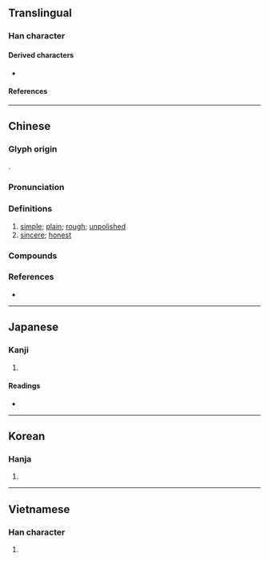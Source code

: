 {{also|朴}}
{{character info}}
==Translingual==

===Han character===
{{Han char|rn=75|rad=木|as=12|sn=16|four=42934|canj=DTCO|ids=⿰木菐}}

====Derived characters====
* {{l|mul|[[𡃾]], [[𤒊]]}}

====References====
{{Han ref|kx=0551.280|dkj=15495|dj=0940.030|hdz=21291.040|uh=6A38}}

----

==Chinese==
{{zh-forms|s=朴}}
{{zh-wp|en:Pu (Daoism)}}

===Glyph origin===
{{Han etym}}
{{Han compound|木|菐|c1=s|c2=p|t1=wood|ls=psc}}.

===Pronunciation===
{{zh-pron
|m=樸
|c=buk6,pok3
|h=
|mn=phoh/phok
|mn_note=phoh - vernacular, phok - literary
|w=
|mc=y
|oc=y
|ma=
|cat=a
}}

===Definitions===
{{zh-hanzi}}

# [[simple]]; [[plain]]; [[rough]]; [[unpolished]]
# [[sincere]]; [[honest]]

===Compounds===
{{zh-der|儉樸|反樸|古樸|淳樸|樸學|斲琱為樸|樸鈍|樸質無華|樸陋|渾樸|樸父|樸重|敦樸|樸實無華|拙樸|樸實|樸魯|抱素懷樸|樸訥誠篤|樸厚|樸野|渾樸自然|棫樸|樸拙|樸素無華|斫雕為樸|樸鄙|樸素|樸實頭|樸訥|樸直|樸質|樸樕|斲雕為樸|樸馬|抱樸|還淳返樸|郁樸|純樸|簡樸|還淳反樸|誠樸|質樸}}

===References===
* {{R:nan:thcwdq}}

----

==Japanese==

===Kanji===
{{ja-kanji|grade=|rs=木12}}

# {{rfdef|ja|sort=木12}}

====Readings====
* {{ja-readings
|goon=ほく, ぼく
|kanon=はく, ほく
|kanyoon=ぼく
|kun=きじ,あらき,すなお
|nanori=しらき
}}

----

==Korean==

===Hanja===
{{ko-hanja|hangeul=[[복]], [[박]]|eumhun=|rv=bok, bak|mr=pok, pak|y=pok, pak}}

# {{rfdef|ko|sort=木12}}

----

==Vietnamese==

===Han character===
{{vi-readings|reading=phác, bốc|rs=木12}}

# {{rfdef|vi|sort=木12}}